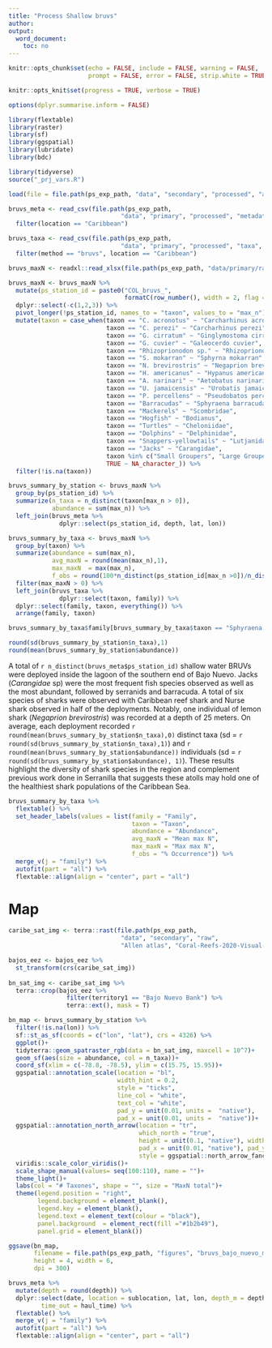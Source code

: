 ```yaml
---
title: "Process Shallow bruvs"
author: 
output:
  word_document:
    toc: no
---
```


```r
knitr::opts_chunk$set(echo = FALSE, include = FALSE, warning = FALSE,
                      prompt = FALSE, error = FALSE, strip.white = TRUE)

knitr::opts_knit$set(progress = TRUE, verbose = TRUE)

options(dplyr.summarise.inform = FALSE)

library(flextable)
library(raster)
library(sf)
library(ggspatial)
library(lubridate)
library(bdc)

library(tidyverse)
source("_prj_vars.R")

load(file = file.path(ps_exp_path, "data", "secondary", "processed", "admin_spatial_layers.RData"))

bruvs_meta <- read_csv(file.path(ps_exp_path, 
                               "data", "primary", "processed", "metadata", "bruvs_meta.csv")) %>% 
  filter(location == "Caribbean")

bruvs_taxa <- read_csv(file.path(ps_exp_path, 
                               "data", "primary", "processed", "taxa", "clean_master_taxa.csv")) %>% 
  filter(method == "bruvs", location == "Caribbean")

bruvs_maxN <- readxl::read_xlsx(file.path(ps_exp_path, "data/primary/raw/bruvs","COL_bruvs_MaxN.xlsx")) 

bruvs_maxN <- bruvs_maxN %>% 
  mutate(ps_station_id = paste0("COL_bruvs_", 
                                formatC(row_number(), width = 2, flag = 0))) %>% 
  dplyr::select(-c(1,2,3)) %>% 
  pivot_longer(!ps_station_id, names_to = "taxon", values_to = "max_n") %>% 
  mutate(taxon = case_when(taxon == "C. acronotus" ~ "Carcharhinus acronotus",
                           taxon == "C. perezi" ~ "Carcharhinus perezi",
                           taxon == "G. cirratum" ~ "Ginglymostoma cirratum",
                           taxon == "G. cuvier" ~ "Galeocerdo cuvier",
                           taxon == "Rhizoprionodon sp." ~ "Rhizoprionodon",
                           taxon == "S. mokarran" ~ "Sphyrna mokarran",
                           taxon == "N. brevirostris" ~ "Negaprion brevirostris",
                           taxon == "H. americanus" ~ "Hypanus americanus",
                           taxon == "A. narinari" ~ "Aetobatus narinari",
                           taxon == "U. jamaicensis" ~ "Urobatis jamaicensis",
                           taxon == "P. percellens" ~ "Pseudobatos percellens",
                           taxon == "Barracudas" ~ "Sphyraena barracuda",
                           taxon == "Mackerels" ~ "Scombridae",
                           taxon == "Hogfish" ~ "Bodianus",
                           taxon == "Turtles" ~ "Cheloniidae",
                           taxon == "Dolphins" ~ "Delphinidae",
                           taxon == "Snappers-yellowtails" ~ "Lutjanidae",
                           taxon == "Jacks" ~ "Carangidae",
                           taxon %in% c("Small Groupers", "Large Groupers") ~ "Serranidae",
                           TRUE ~ NA_character_)) %>% 
  filter(!is.na(taxon))
```


```r
bruvs_summary_by_station <- bruvs_maxN %>% 
  group_by(ps_station_id) %>% 
  summarize(n_taxa = n_distinct(taxon[max_n > 0]),
            abundance = sum(max_n)) %>% 
  left_join(bruvs_meta %>% 
              dplyr::select(ps_station_id, depth, lat, lon))

bruvs_summary_by_taxa <- bruvs_maxN %>% 
  group_by(taxon) %>% 
  summarize(abundance = sum(max_n),
            avg_maxN = round(mean(max_n),1),
            max_maxN  = max(max_n),
            f_obs = round(100*n_distinct(ps_station_id[max_n >0])/n_distinct(bruvs_meta$ps_station_id),1)) %>%
  filter(max_maxN > 0) %>% 
  left_join(bruvs_taxa %>% 
              dplyr::select(taxon, family)) %>% 
  dplyr::select(family, taxon, everything()) %>% 
  arrange(family, taxon)

bruvs_summary_by_taxa$family[bruvs_summary_by_taxa$taxon == "Sphyraena barracuda"] <- "Sphyraenidae"

round(sd(bruvs_summary_by_station$n_taxa),1)
round(mean(bruvs_summary_by_station$abundance))
```

A total of `r n_distinct(bruvs_meta$ps_station_id)` shallow water BRUVs were deployed inside the lagoon of the southern end of Bajo Nuevo. Jacks (*Carangidae* sp) were the most frequent fish species observed as well as the most abundant, followed by serranids and barracuda. A total of six species of sharks were observed with Caribbean reef shark and Nurse shark observed in half of the deployments. Notably, one individual of lemon shark (*Negaprion brevirostris*) was recorded at a depth of 25 meters. On average, each deployment recorded `r round(mean(bruvs_summary_by_station$n_taxa),0)` distinct taxa (sd = `r round(sd(bruvs_summary_by_station$n_taxa),1)`) and `r round(mean(bruvs_summary_by_station$abundance))` individuals (sd = `r round(sd(bruvs_summary_by_station$abundance), 1)`). These results highlight the diversity of shark species in the region and complement previous work done in Serranilla that suggests these atolls may hold one of the healthiest shark populations of the Caribbean Sea. 

```r
bruvs_summary_by_taxa %>% 
  flextable() %>% 
  set_header_labels(values = list(family = "Family", 
                                  taxon = "Taxon", 
                                  abundance = "Abundance",
                                  avg_maxN = "Mean max N",
                                  max_maxN = "Max max N",
                                  f_obs = "% Occurrence")) %>%
  merge_v(j = "family") %>% 
  autofit(part = "all") %>%
  flextable::align(align = "center", part = "all")
```


# Map 

```r
caribe_sat_img <- terra::rast(file.path(ps_exp_path, 
                               "data", "secondary", "raw", 
                               "Allen atlas", "Coral-Reefs-2020-Visual-V1-Mosaic", "satellite_imagery_0.tif")) 

bajos_eez <- bajos_eez %>% 
  st_transform(crs(caribe_sat_img)) 
  
bn_sat_img <- caribe_sat_img %>% 
  terra::crop(bajos_eez %>% 
                filter(territory1 == "Bajo Nuevo Bank") %>% 
                terra::ext(), mask = T) 

bn_map <- bruvs_summary_by_station %>% 
  filter(!is.na(lon)) %>% 
  sf::st_as_sf(coords = c("lon", "lat"), crs = 4326) %>% 
  ggplot()+
  tidyterra::geom_spatraster_rgb(data = bn_sat_img, maxcell = 10^7)+
  geom_sf(aes(size = abundance, col = n_taxa))+
  coord_sf(xlim = c(-78.8, -78.5), ylim = c(15.75, 15.95))+
  ggspatial::annotation_scale(location = "bl", 
                              width_hint = 0.2, 
                              style = "ticks", 
                              line_col = "white",
                              text_col = "white",
                              pad_y = unit(0.01, units =  "native"), 
                              pad_x = unit(0.01, units =  "native"))+
  ggspatial::annotation_north_arrow(location = "tr", 
                                    which_north = "true", 
                                    height = unit(0.1, "native"), width = unit(0.1, "native"),
                                    pad_x = unit(0.01, "native"), pad_y = unit(0.01, "native"),
                                    style = ggspatial::north_arrow_fancy_orienteering)+
  viridis::scale_color_viridis()+
  scale_shape_manual(values= seq(100:110), name = "")+
  theme_light()+
  labs(col = "# Taxones", shape = "", size = "MaxN total")+
  theme(legend.position = "right",
        legend.background = element_blank(),
        legend.key = element_blank(),
        legend.text = element_text(colour = "black"), 
        panel.background  = element_rect(fill ="#1b2b49"),
        panel.grid = element_blank())

ggsave(bn_map,
       filename = file.path(ps_exp_path, "figures", "bruvs_bajo_nuevo_map.png"), 
       height = 4, width = 6,
       dpi = 300)
```

```r
bruvs_meta %>% 
  mutate(depth = round(depth)) %>% 
  dplyr::select(date, location = sublocation, lat, lon, depth_m = depth, time_in = local_time, 
         time_out = haul_time) %>% 
  flextable() %>% 
  merge_v(j = "family") %>% 
  autofit(part = "all") %>%
  flextable::align(align = "center", part = "all")
```

